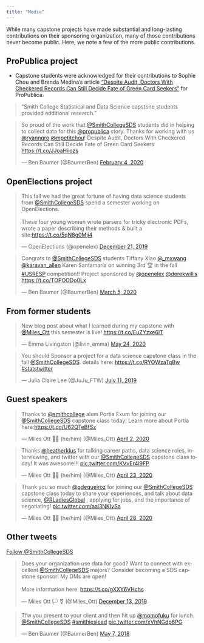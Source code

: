 ```yaml
---
title: "Media"
---
```


While many capstone projects have made substantial and long-lasting contributions on their sponsoring organization, many of those contributions never become public. 
Here, we note a few of the more public contributions. 


## ProPublica project

- Capstone students were acknowledged for their contributions to Sophie Chou and Brenda Medina's article ["Despite Audit, Doctors With Checkered Records Can Still Decide Fate of Green Card Seekers"](https://www.propublica.org/article/despite-audit-doctors-with-checkered-records-can-still-decide-fate-of-green-card-seekers) for ProPublica.  

> "Smith College Statistical and Data Science capstone students provided additional research."

<blockquote class="twitter-tweet"><p lang="en" dir="ltr">So proud of the work that <a href="https://twitter.com/SmithCollegeSDS?ref_src=twsrc%5Etfw">@SmithCollegeSDS</a> students did in helping to collect data for this <a href="https://twitter.com/propublica?ref_src=twsrc%5Etfw">@propublica</a> story. Thanks for working with us <a href="https://twitter.com/ryanngro?ref_src=twsrc%5Etfw">@ryanngro</a> <a href="https://twitter.com/mpetitchou?ref_src=twsrc%5Etfw">@mpetitchou</a>! Despite Audit, Doctors With Checkered Records Can Still Decide Fate of Green Card Seekers <a href="https://t.co/JJoaHiiozs">https://t.co/JJoaHiiozs</a></p>&mdash; Ben Baumer (@BaumerBen) <a href="https://twitter.com/BaumerBen/status/1224746812424294401?ref_src=twsrc%5Etfw">February 4, 2020</a></blockquote> <script async src="https://platform.twitter.com/widgets.js" charset="utf-8"></script> 

## OpenElections project

<blockquote class="twitter-tweet"><p lang="en" dir="ltr">This fall we had the great fortune of having data science students from <a href="https://twitter.com/SmithCollegeSDS?ref_src=twsrc%5Etfw">@SmithCollegeSDS</a> spend a semester working on OpenElections.<br><br>These four young women wrote parsers for tricky electronic PDFs, wrote a paper describing their methods &amp; built a site:<a href="https://t.co/5qN8g0Mji4">https://t.co/5qN8g0Mji4</a></p>&mdash; OpenElections (@openelex) <a href="https://twitter.com/openelex/status/1208400228581302273?ref_src=twsrc%5Etfw">December 21, 2019</a></blockquote> <script async src="https://platform.twitter.com/widgets.js" charset="utf-8"></script>

<blockquote class="twitter-tweet"><p lang="en" dir="ltr">Congrats to <a href="https://twitter.com/SmithCollegeSDS?ref_src=twsrc%5Etfw">@SmithCollegeSDS</a> students Tiffany Xiao <a href="https://twitter.com/_mxwang?ref_src=twsrc%5Etfw">@_mxwang</a> <a href="https://twitter.com/karavan_allen?ref_src=twsrc%5Etfw">@karavan_allen</a> Karen Santamaria on winning 3rd 🏆 in the fall <a href="https://twitter.com/hashtag/USRESP?src=hash&amp;ref_src=twsrc%5Etfw">#USRESP</a> competition!! Project sponsored by <a href="https://twitter.com/openelex?ref_src=twsrc%5Etfw">@openelex</a> <a href="https://twitter.com/derekwillis?ref_src=twsrc%5Etfw">@derekwillis</a> <a href="https://t.co/TOPOODo0Lx">https://t.co/TOPOODo0Lx</a></p>&mdash; Ben Baumer (@BaumerBen) <a href="https://twitter.com/BaumerBen/status/1235363781754138626?ref_src=twsrc%5Etfw">March 5, 2020</a></blockquote> <script async src="https://platform.twitter.com/widgets.js" charset="utf-8"></script>


## From former students

<blockquote class="twitter-tweet"><p lang="en" dir="ltr">New blog post about what I learned during my capstone with <a href="https://twitter.com/Miles_Ott?ref_src=twsrc%5Etfw">@Miles_Ott</a> this semester is live! <a href="https://t.co/EuZYzxe6IT">https://t.co/EuZYzxe6IT</a></p>&mdash; Emma Livingston (@livin_emma) <a href="https://twitter.com/livin_emma/status/1264604872319647745?ref_src=twsrc%5Etfw">May 24, 2020</a></blockquote> <script async src="https://platform.twitter.com/widgets.js" charset="utf-8"></script> 


<blockquote class="twitter-tweet"><p lang="en" dir="ltr">You should Sponsor a project for a data science capstone class in the fall <a href="https://twitter.com/SmithCollegeSDS?ref_src=twsrc%5Etfw">@SmithCollegeSDS</a>. details here: <a href="https://t.co/RYOWzaTqBw">https://t.co/RYOWzaTqBw</a> <a href="https://twitter.com/hashtag/statstwitter?src=hash&amp;ref_src=twsrc%5Etfw">#statstwitter</a></p>&mdash; Julia Claire Lee (@JuJu_FTW) <a href="https://twitter.com/JuJu_FTW/status/1149431386845020160?ref_src=twsrc%5Etfw">July 11, 2019</a></blockquote> <script async src="https://platform.twitter.com/widgets.js" charset="utf-8"></script> 

## Guest speakers


<blockquote class="twitter-tweet"><p lang="en" dir="ltr">Thanks to <a href="https://twitter.com/smithcollege?ref_src=twsrc%5Etfw">@smithcollege</a> alum Portia Exum for joining our <a href="https://twitter.com/SmithCollegeSDS?ref_src=twsrc%5Etfw">@SmithCollegeSDS</a> capstone class today! Learn more about Portia here:<a href="https://t.co/U62QTeBfSz">https://t.co/U62QTeBfSz</a></p>&mdash; Miles Ott 🏳️‍⚧️ (he/him) (@Miles_Ott) <a href="https://twitter.com/Miles_Ott/status/1245793688879616005?ref_src=twsrc%5Etfw">April 2, 2020</a></blockquote> <script async src="https://platform.twitter.com/widgets.js" charset="utf-8"></script> 

<blockquote class="twitter-tweet"><p lang="en" dir="ltr">Thanks <a href="https://twitter.com/heatherklus?ref_src=twsrc%5Etfw">@heatherklus</a> for talking career paths, data science roles, interviewing, and twitter with our <a href="https://twitter.com/SmithCollegeSDS?ref_src=twsrc%5Etfw">@SmithCollegeSDS</a> capstone class today! It was awesome!!! <a href="https://t.co/KVvEr4l9FP">pic.twitter.com/KVvEr4l9FP</a></p>&mdash; Miles Ott 🏳️‍⚧️ (he/him) (@Miles_Ott) <a href="https://twitter.com/Miles_Ott/status/1253399091029184519?ref_src=twsrc%5Etfw">April 23, 2020</a></blockquote> <script async src="https://platform.twitter.com/widgets.js" charset="utf-8"></script> 

<blockquote class="twitter-tweet"><p lang="en" dir="ltr">Thank you so much <a href="https://twitter.com/gdequeiroz?ref_src=twsrc%5Etfw">@gdequeiroz</a> for joining our <a href="https://twitter.com/SmithCollegeSDS?ref_src=twsrc%5Etfw">@SmithCollegeSDS</a> capstone class today to share your experiences, and talk about data science, <a href="https://twitter.com/RLadiesGlobal?ref_src=twsrc%5Etfw">@RLadiesGlobal</a> , applying for jobs, and the importance of negotiating! <a href="https://t.co/aai3NKIvSa">pic.twitter.com/aai3NKIvSa</a></p>&mdash; Miles Ott 🏳️‍⚧️ (he/him) (@Miles_Ott) <a href="https://twitter.com/Miles_Ott/status/1255211283017801728?ref_src=twsrc%5Etfw">April 28, 2020</a></blockquote> <script async src="https://platform.twitter.com/widgets.js" charset="utf-8"></script> 


## Other tweets


<a href="https://twitter.com/SmithCollegeSDS?ref_src=twsrc%5Etfw" class="twitter-follow-button" data-show-count="false">Follow @SmithCollegeSDS</a><script async src="https://platform.twitter.com/widgets.js" charset="utf-8"></script>

<blockquote class="twitter-tweet"><p lang="en" dir="ltr">Does your organization use data for good? Want to connect with excellent <a href="https://twitter.com/SmithCollegeSDS?ref_src=twsrc%5Etfw">@SmithCollegeSDS</a> majors? Consider becoming a SDS capstone sponsor! My DMs are open!<br><br>More information here: <a href="https://t.co/gXXY6VHchs">https://t.co/gXXY6VHchs</a></p>&mdash; Miles Ott 🏳️
⚧️ (@Miles_Ott) <a href="https://twitter.com/Miles_Ott/status/1205568686226116608?ref_src=twsrc%5Etfw">December 13, 2019</a></blockquote> <script async src="https://platform.twitter.com/widgets.js" charset="utf-8"></script>

<blockquote class="twitter-tweet"><p lang="en" dir="ltr">Tfw you present to your client and then hit up <a href="https://twitter.com/momofuku?ref_src=twsrc%5Etfw">@momofuku</a> for lunch. <a href="https://twitter.com/SmithCollegeSDS?ref_src=twsrc%5Etfw">@SmithCollegeSDS</a> <a href="https://twitter.com/hashtag/smithieslead?src=hash&amp;ref_src=twsrc%5Etfw">#smithieslead</a> <a href="https://t.co/xVhNGdp6PG">pic.twitter.com/xVhNGdp6PG</a></p>&mdash; Ben Baumer (@BaumerBen) <a href="https://twitter.com/BaumerBen/status/993555071916019712?ref_src=twsrc%5Etfw">May 7, 2018</a></blockquote> <script async src="https://platform.twitter.com/widgets.js" charset="utf-8"></script> 